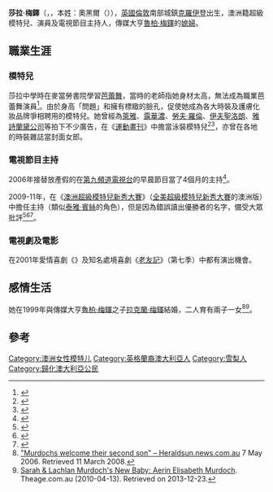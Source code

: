 {{Infobox model
| name = 莎拉·梅鐸
| image = Sarah Murdoch.jpg
| caption =
| birth_name = 莎拉·奧黑爾
| birth_date = {{birth date and age|df=yes|1972|5|31}}
| birth_place = {{UK}}[[克羅伊登|克羅伊登]]
| nationality =
| yearsactive = 1989年至今
| haircolor = 金色
| eyecolor = 藍色
| measurements =
| weight =
| height = {{height|ft=5|in=10}}
| dress size = 4 US/ 34 EU
| shoesize = 9 US/ 41 EU
| agency = Room 329 Productions（澳洲悉尼）
| alias =
| website =
| spouse = [[拉克蘭·梅鐸|拉克蘭·梅鐸]]（1999年至今）
}}
'''莎拉·梅鐸'''（{{bd|1972年|5月31日}}，{{lang-en|'''Sarah Murdoch'''}}，本姓：奧黑爾（{{lang|en|O'Hare}}）），[[英國|英國]][[倫敦|倫敦]]南部城鎮[[克羅伊登|克羅伊登]]出生，澳洲籍超級模特兒、演員及電視節目主持人，傳媒大亨[[魯柏·梅鐸|魯柏·梅鐸]]的[[媳婦|媳婦]]。

==職業生涯==
===模特兒===
莎拉中學時在麥當勞書院學習[[芭蕾舞|芭蕾舞]]，當時的老師指她身材太高，無法成為職業芭蕾舞演員<ref name="life">{{cite web |url=http://www.lifeetc.com.au/__data/page/6179/cover_story3.pdf |title=Sarah Murdoch: How I stay real |publisher=Life etc |accessdate=29 November 2006 |archive-date=2008-12-18 |archive-url=https://web.archive.org/web/20081218165157/http://www.lifeetc.com.au/__data/page/6179/cover_story3.pdf |dead-url=no }}</ref>。由於身高「問題」和擁有標緻的臉孔，促使她成為各大時裝及護膚化妝品牌爭相聘用的模特兒。她曾經為[[萊雅|萊雅]]、[[露華濃|露華濃]]、[[勞夫·羅倫|勞夫·羅倫]]、[[伊夫聖洛朗|伊夫聖洛朗]]、[[雅詩蘭黛公司|雅詩蘭黛公司]]等拍下不少廣告，在《[[運動畫刊|運動畫刊]]》中擔當泳裝模特兒<ref>{{cite news|url=http://sportsillustrated.cnn.com/swimsuit/collection/issues/1999/99_sohare_08_bycategory.html|title=SI Swimsuit Collection: Sarah O'Hare|accessdate=18 February 2008|publisher=[[Time_Inc.|Time Inc.]]}}</ref><ref>{{cite news|url=http://sportsillustrated.cnn.com/swimsuit/collection/issues/1999/99_sohare_10_bycategory.html|title=SI Swimsuit Collection: Sarah O'Hare|accessdate=18 February 2008|publisher=[[Time_Inc.|Time Inc.]]}}</ref>，亦曾在各地的時裝雜誌當封面女郎。

===電視節目主持===
2006年接替放產假的{{link-en|傑西卡·羅|Jessica Rowe}}在[[第九頻道電視台|第九頻道電視台]]的早晨節目當了4個月的主持<ref>{{cite news |url=http://www.smh.com.au/news/tv--radio/tvs-beauty-complex/2006/11/28/1164476204612.html |title=Welcome to fickle world of a career in television |publisher=[[The_Sydney_Morning_Herald|The Sydney Morning Herald]] |date=29 November 2006 |accessdate=29 November 2006}}</ref>。

2009-11年，在《[[澳洲超級模特兒新秀大賽|澳洲超級模特兒新秀大賽]]》（[[全美超級模特兒新秀大賽|全美超級模特兒新秀大賽]]的澳洲版）中擔任主持（類似[[泰雅·賓絲|泰雅·賓絲]]的角色），但是因為錯誤讀出優勝者的名字，備受大眾批評<ref>{{cite news | newspaper = [[The_Australian|The Australian]] | title = Wrong model announced as contest winner | first = Amanda | last = Meade | section = Local | page = 3 | date = 29 September 2010 | accessdate = 29 September 2010 | url = http://www.theaustralian.com.au/business/media/wrong-model-announced-as-top-model-contest-winner/story-e6frg996-1225931339053 | archive-date = 2010-10-09 | archive-url = https://web.archive.org/web/20101009233352/http://www.theaustralian.com.au/business/media/wrong-model-announced-as-top-model-contest-winner/story-e6frg996-1225931339053 | dead-url = no }}</ref><ref>{{cite news|url=http://www.dailymail.co.uk/tvshowbiz/article-1315970/Australias-Next-Top-Model-host-Sarah-Murdoch-announces-WRONG-winner.html?ito=feeds-newsxml|title=Australia's Next Top Model host announces the WRONG winner|date=29 September 2010|work=Daily Mail|accessdate=29 September 2010|location=London|first=Richard|last=Shears|archive-date=2010-10-01|archive-url=https://archive.is/20101001115417/http://www.dailymail.co.uk/tvshowbiz/article-1315970/Australias-Next-Top-Model-host-Sarah-Murdoch-announces-WRONG-winner.html?ito=feeds-newsxml|dead-url=no}}</ref><ref>{{cite web|url= http://www.smh.com.au/entertainment/tv-and-radio/murdoch-leaves-model-20111212-1or4n.html|title=Murdoch leaves Model |publisher=''[[Sydney_Morning_Herald|Sydney Morning Herald]]''|last=Hardie|first=Giles|date=2011-12-12 |accessdate=2011-12-12}}</ref>。

===電視劇及電影===
在2001年愛情喜劇《{{link-en|神魂顛倒|Head over Heels (2001 film)}}》及知名處境喜劇《[[老友記|老友記]]》（第七季）中都有演出機會。

==感情生活==
她在1999年與傳媒大亨[[魯柏·梅鐸|魯柏·梅鐸]]之子[[拉克蘭·梅鐸|拉克蘭·梅鐸]]結婚，二人育有兩子一女<ref>[http://www.heraldsun.news.com.au/common/story_page/0,5478,19059417%255E1702,00.html "Murdochs welcome their second son" – Heraldsun.news.com.au] 7 May 2006. Retrieved 11 March 2008.</ref><ref>[http://www.theage.com.au/lifestyle/people/new-baby-for-murdochs-20100412-s4cj.html Sarah & Lachlan Murdoch's New Baby: Aerin Elisabeth Murdoch]. Theage.com.au (2010-04-13). Retrieved on 2013-12-23.</ref>。

==參考==
{{reflist}}

{{Authority control}}

{{DEFAULTSORT: Murdoch, Sarah}}
[[Category:澳洲女性模特儿|Category:澳洲女性模特儿]]
[[Category:英格蘭裔澳大利亞人|Category:英格蘭裔澳大利亞人]]
[[Category:雪梨人|Category:雪梨人]]
[[Category:歸化澳大利亞公民|Category:歸化澳大利亞公民]]
